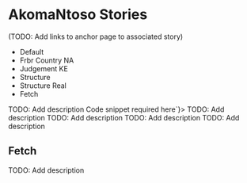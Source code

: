
<StencilReadme />

# AkomaNtoso Stories
(TODO: Add links to anchor page to associated story)
- Default
- Frbr Country NA
- Judgement KE
- Structure
- Structure Real
- Fetch

<Title>Default</Title>
<Description>TODO: Add description</Description>
<Preview mdxSource={`<code>Code snippet required here</code>`}>
  <Story id="library-la-akoma-ntoso--basic-usage"></Story>
</Preview>

<Title>Frbr Country NA</Title>
<Description>TODO: Add description</Description>
<Preview mdxSource={`Code snippet required here`}>
  <Story id="library-la-akoma-ntoso--frbr-country-na" />
</Preview>

<Title>Judgment KE</Title>
<Description>TODO: Add description</Description>
<Preview mdxSource={`Code snippet required here`}>
  <Story id="library-la-akoma-ntoso--judgment-ke" />
</Preview>

<Title>Structure</Title>
<Description>TODO: Add description</Description>
<Preview mdxSource={`Code snippet required here`}>
  <Story id="library-la-akoma-ntoso--structure" />
</Preview>

<Title>Structure Real</Title>
<Description>TODO: Add description</Description>
<Preview mdxSource={`Code snippet required here`}>
  <Story id="library-la-akoma-ntoso--structure-real" />
</Preview>


## Fetch
<Title>Fetch</Title>
<Description>TODO: Add description</Description>
<Preview mdxSource={`Code snippet required here`}>
  <Story id="library-la-akoma-ntoso--fetch" />
</Preview>
